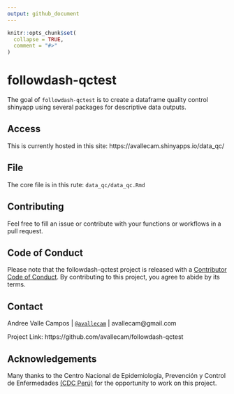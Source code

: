 ```yaml
---
output: github_document
---
```


<!-- README.md is generated from README.Rmd. Please edit that file -->

```r
knitr::opts_chunk$set(
  collapse = TRUE,
  comment = "#>"
)
```

# followdash-qctest

<!-- badges: start -->
<!-- badges: end -->

The goal of `followdash-qctest` is to create a dataframe quality control shinyapp using several packages for descriptive data outputs. 

## Access

This is currently hosted in this site: https://avallecam.shinyapps.io/data_qc/

## File

The core file is in this rute: `data_qc/data_qc.Rmd`

## Contributing

Feel free to fill an issue or contribute with your functions or workflows in a pull request. 

## Code of Conduct

Please note that the followdash-qctest project is released with a [Contributor Code of Conduct](https://contributor-covenant.org/version/2/0/CODE_OF_CONDUCT.html). By contributing to this project, you agree to abide by its terms.


## Contact

Andree Valle Campos | 
[`@avallecam`](https://twitter.com/avallecam) |
avallecam@gmail.com

Project Link: https://github.com/avallecam/followdash-qctest

## Acknowledgements

Many thanks to the Centro Nacional de Epidemiología, Prevención y Control 
de Enfermedades [(CDC Perú)](https://www.dge.gob.pe/portalnuevo/)
for the opportunity to work on this project.
